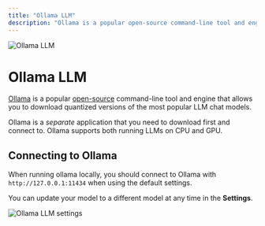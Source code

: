 ```yaml
---
title: "Ollama LLM"
description: "Ollama is a popular open-source command-line tool and engine that allows you to download quantized versions of the most popular LLM chat models"
---
```



<Image
  src="/images/RealTimeX-setup/llm-configuration/local/ollama/header-image.png"
  height={1080}
  width={1920}
  quality={100}
  alt="Ollama LLM"
/>

# Ollama LLM

[Ollama](https://ollama.com) is a popular [open-source](https://github.com/ollama/ollama) command-line tool and engine that allows you to download quantized versions of the most popular LLM chat models.

Ollama is a _separate_ application that you need to download first and connect to. Ollama supports both running LLMs on CPU and GPU.

## Connecting to Ollama

When running ollama locally, you should connect to Ollama with `http://127.0.0.1:11434` when using the default settings.

You can update your model to a different model at any time in the **Settings**.

<Image
  src="/images/RealTimeX-setup/llm-configuration/local/ollama/ollama-llm.png"
  height={1080}
  width={1920}
  quality={100}
  alt="Ollama LLM settings"
/>
